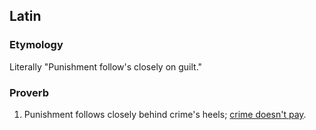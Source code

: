 ==Latin==

===Etymology===
Literally "Punishment follow's closely on guilt."

===Proverb===
{{head|la|proverb|head=[[culpa#Latin|culpam]] [[poena]] [[premo#Latin|premit]] [[comes#Latin|comes]]}}

# Punishment follows closely behind crime's heels; [[crime doesn't pay]].